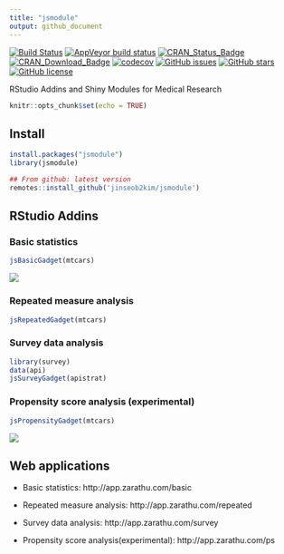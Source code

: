 ```yaml
---
title: "jsmodule"
output: github_document
---
```


[![Build Status](https://travis-ci.org/jinseob2kim/jsmodule.svg?branch=master)](https://travis-ci.org/jinseob2kim/jsmodule)
[![AppVeyor build status](https://ci.appveyor.com/api/projects/status/github/jinseob2kim/jsmodule?branch=master&svg=true)](https://ci.appveyor.com/project/jinseob2kim/jsmodule)
[![CRAN\_Status\_Badge](https://www.r-pkg.org/badges/version/jsmodule)](https://cran.r-project.org/package=jsmodule)
[![CRAN\_Download\_Badge](https://cranlogs.r-pkg.org/badges/jsmodule)](https://CRAN.R-project.org/package=jsmodule)
[![codecov](https://codecov.io/github/jinseob2kim/jsmodule/branch/master/graphs/badge.svg)](https://codecov.io/github/jinseob2kim/jsmodule)
[![GitHub issues](https://img.shields.io/github/issues/jinseob2kim/jsmodule.svg)](https://github.com/jinseob2kim/jsmodule/issues)
[![GitHub stars](https://img.shields.io/github/stars/jinseob2kim/jsmodule.svg)](https://github.com/jinseob2kim/jsmodule/stargazers)
[![GitHub license](https://img.shields.io/github/license/jinseob2kim/jsmodule.svg)](https://github.com/jinseob2kim/jsmodule/blob/master/LICENSE)


RStudio Addins and Shiny Modules for Medical Research

```r
knitr::opts_chunk$set(echo = TRUE)
```

## Install

```r
install.packages("jsmodule")
library(jsmodule)

## From github: latest version
remotes::install_github('jinseob2kim/jsmodule')

```

## RStudio Addins

### Basic statistics 

```r
jsBasicGadget(mtcars)
```
![](vignettes/figures/addin.gif)


### Repeated measure analysis

```r
jsRepeatedGadget(mtcars)
```

### Survey data analysis

```r
library(survey)
data(api)
jsSurveyGadget(apistrat)
```


### Propensity score analysis (experimental)

```r
jsPropensityGadget(mtcars)
```

![](vignettes/figures/ps.png)



## Web applications

* Basic statistics: http://app.zarathu.com/basic

* Repeated measure analysis: http://app.zarathu.com/repeated

* Survey data analysis: http://app.zarathu.com/survey

* Propensity score analysis(experimental): http://app.zarathu.com/ps



